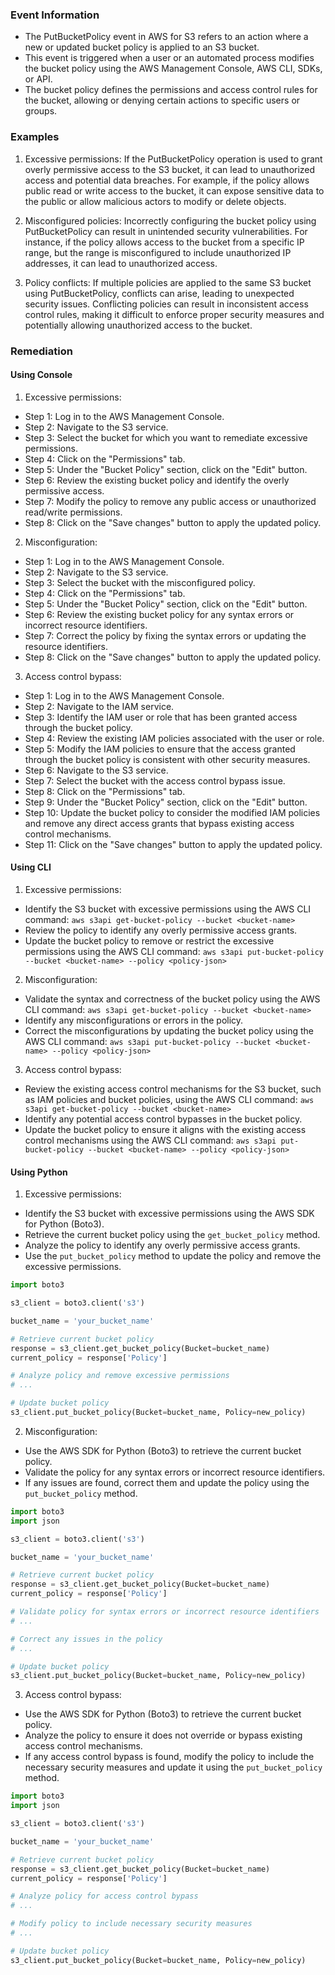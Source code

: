 
### Event Information

- The PutBucketPolicy event in AWS for S3 refers to an action where a new or updated bucket policy is applied to an S3 bucket.
- This event is triggered when a user or an automated process modifies the bucket policy using the AWS Management Console, AWS CLI, SDKs, or API.
- The bucket policy defines the permissions and access control rules for the bucket, allowing or denying certain actions to specific users or groups.


### Examples

1. Excessive permissions: If the PutBucketPolicy operation is used to grant overly permissive access to the S3 bucket, it can lead to unauthorized access and potential data breaches. For example, if the policy allows public read or write access to the bucket, it can expose sensitive data to the public or allow malicious actors to modify or delete objects.

2. Misconfigured policies: Incorrectly configuring the bucket policy using PutBucketPolicy can result in unintended security vulnerabilities. For instance, if the policy allows access to the bucket from a specific IP range, but the range is misconfigured to include unauthorized IP addresses, it can lead to unauthorized access.

3. Policy conflicts: If multiple policies are applied to the same S3 bucket using PutBucketPolicy, conflicts can arise, leading to unexpected security issues. Conflicting policies can result in inconsistent access control rules, making it difficult to enforce proper security measures and potentially allowing unauthorized access to the bucket.

### Remediation

#### Using Console

1. Excessive permissions:
- Step 1: Log in to the AWS Management Console.
- Step 2: Navigate to the S3 service.
- Step 3: Select the bucket for which you want to remediate excessive permissions.
- Step 4: Click on the "Permissions" tab.
- Step 5: Under the "Bucket Policy" section, click on the "Edit" button.
- Step 6: Review the existing bucket policy and identify the overly permissive access.
- Step 7: Modify the policy to remove any public access or unauthorized read/write permissions.
- Step 8: Click on the "Save changes" button to apply the updated policy.

2. Misconfiguration:
- Step 1: Log in to the AWS Management Console.
- Step 2: Navigate to the S3 service.
- Step 3: Select the bucket with the misconfigured policy.
- Step 4: Click on the "Permissions" tab.
- Step 5: Under the "Bucket Policy" section, click on the "Edit" button.
- Step 6: Review the existing bucket policy for any syntax errors or incorrect resource identifiers.
- Step 7: Correct the policy by fixing the syntax errors or updating the resource identifiers.
- Step 8: Click on the "Save changes" button to apply the updated policy.

3. Access control bypass:
- Step 1: Log in to the AWS Management Console.
- Step 2: Navigate to the IAM service.
- Step 3: Identify the IAM user or role that has been granted access through the bucket policy.
- Step 4: Review the existing IAM policies associated with the user or role.
- Step 5: Modify the IAM policies to ensure that the access granted through the bucket policy is consistent with other security measures.
- Step 6: Navigate to the S3 service.
- Step 7: Select the bucket with the access control bypass issue.
- Step 8: Click on the "Permissions" tab.
- Step 9: Under the "Bucket Policy" section, click on the "Edit" button.
- Step 10: Update the bucket policy to consider the modified IAM policies and remove any direct access grants that bypass existing access control mechanisms.
- Step 11: Click on the "Save changes" button to apply the updated policy.

#### Using CLI

1. Excessive permissions:
- Identify the S3 bucket with excessive permissions using the AWS CLI command: `aws s3api get-bucket-policy --bucket <bucket-name>`
- Review the policy to identify any overly permissive access grants.
- Update the bucket policy to remove or restrict the excessive permissions using the AWS CLI command: `aws s3api put-bucket-policy --bucket <bucket-name> --policy <policy-json>`

2. Misconfiguration:
- Validate the syntax and correctness of the bucket policy using the AWS CLI command: `aws s3api get-bucket-policy --bucket <bucket-name>`
- Identify any misconfigurations or errors in the policy.
- Correct the misconfigurations by updating the bucket policy using the AWS CLI command: `aws s3api put-bucket-policy --bucket <bucket-name> --policy <policy-json>`

3. Access control bypass:
- Review the existing access control mechanisms for the S3 bucket, such as IAM policies and bucket policies, using the AWS CLI command: `aws s3api get-bucket-policy --bucket <bucket-name>`
- Identify any potential access control bypasses in the bucket policy.
- Update the bucket policy to ensure it aligns with the existing access control mechanisms using the AWS CLI command: `aws s3api put-bucket-policy --bucket <bucket-name> --policy <policy-json>`

#### Using Python

1. Excessive permissions:
- Identify the S3 bucket with excessive permissions using the AWS SDK for Python (Boto3).
- Retrieve the current bucket policy using the `get_bucket_policy` method.
- Analyze the policy to identify any overly permissive access grants.
- Use the `put_bucket_policy` method to update the policy and remove the excessive permissions.

```python
import boto3

s3_client = boto3.client('s3')

bucket_name = 'your_bucket_name'

# Retrieve current bucket policy
response = s3_client.get_bucket_policy(Bucket=bucket_name)
current_policy = response['Policy']

# Analyze policy and remove excessive permissions
# ...

# Update bucket policy
s3_client.put_bucket_policy(Bucket=bucket_name, Policy=new_policy)
```

2. Misconfiguration:
- Use the AWS SDK for Python (Boto3) to retrieve the current bucket policy.
- Validate the policy for any syntax errors or incorrect resource identifiers.
- If any issues are found, correct them and update the policy using the `put_bucket_policy` method.

```python
import boto3
import json

s3_client = boto3.client('s3')

bucket_name = 'your_bucket_name'

# Retrieve current bucket policy
response = s3_client.get_bucket_policy(Bucket=bucket_name)
current_policy = response['Policy']

# Validate policy for syntax errors or incorrect resource identifiers
# ...

# Correct any issues in the policy
# ...

# Update bucket policy
s3_client.put_bucket_policy(Bucket=bucket_name, Policy=new_policy)
```

3. Access control bypass:
- Use the AWS SDK for Python (Boto3) to retrieve the current bucket policy.
- Analyze the policy to ensure it does not override or bypass existing access control mechanisms.
- If any access control bypass is found, modify the policy to include the necessary security measures and update it using the `put_bucket_policy` method.

```python
import boto3
import json

s3_client = boto3.client('s3')

bucket_name = 'your_bucket_name'

# Retrieve current bucket policy
response = s3_client.get_bucket_policy(Bucket=bucket_name)
current_policy = response['Policy']

# Analyze policy for access control bypass
# ...

# Modify policy to include necessary security measures
# ...

# Update bucket policy
s3_client.put_bucket_policy(Bucket=bucket_name, Policy=new_policy)
```


